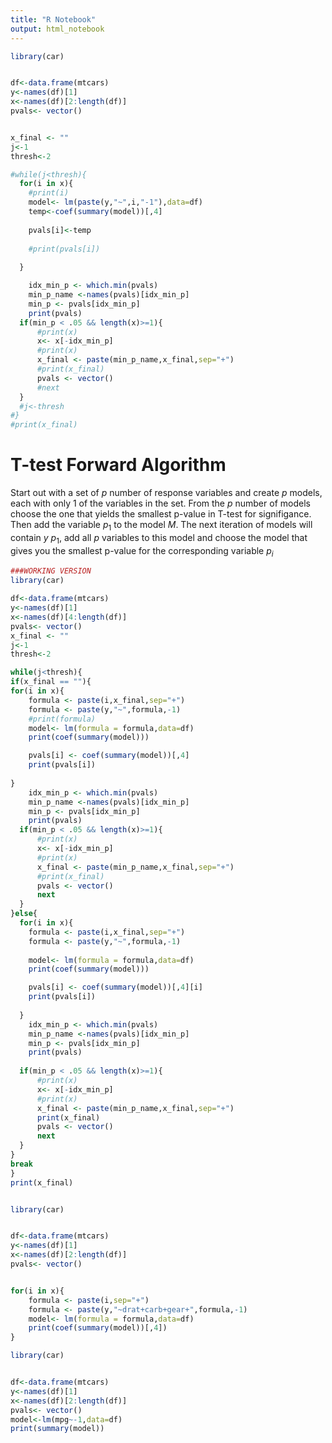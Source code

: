 ```yaml
---
title: "R Notebook"
output: html_notebook
---
```


```r

library(car)


df<-data.frame(mtcars)
y<-names(df)[1]
x<-names(df)[2:length(df)]
pvals<- vector()


x_final <- ""
j<-1
thresh<-2

#while(j<thresh){
  for(i in x){
    #print(i)
    model<- lm(paste(y,"~",i,"-1"),data=df)
    temp<-coef(summary(model))[,4]
    
    pvals[i]<-temp
    
    #print(pvals[i])
    
  }

    idx_min_p <- which.min(pvals)
    min_p_name <-names(pvals)[idx_min_p]
    min_p <- pvals[idx_min_p]
    print(pvals)
  if(min_p < .05 && length(x)>=1){
      #print(x)
      x<- x[-idx_min_p]
      #print(x)
      x_final <- paste(min_p_name,x_final,sep="+")
      #print(x_final)
      pvals <- vector()
      #next
  }
  #j<-thresh
#}
#print(x_final)
```

# T-test Forward Algorithm 

Start out with a set of $p$ number of response variables and create $p$ models, each with only $1$ of the variables in the set. From the $p$ number of models choose the one that yields the smallest p-value in T-test for signifigance. Then add the variable $p_1$ to the model $M$. The next iteration of models will contain $y ~ p_1$, add all $p$ variables to this model and choose the model that gives you the smallest p-value for the corresponding variable $p_i$ 
```r
###WORKING VERSION
library(car)

df<-data.frame(mtcars)
y<-names(df)[1]
x<-names(df)[4:length(df)]
pvals<- vector()
x_final <- ""
j<-1
thresh<-2

while(j<thresh){
if(x_final == ""){
for(i in x){
    formula <- paste(i,x_final,sep="+")
    formula <- paste(y,"~",formula,-1)
    #print(formula)
    model<- lm(formula = formula,data=df)
    print(coef(summary(model)))

    pvals[i] <- coef(summary(model))[,4]
    print(pvals[i])
    
}
    idx_min_p <- which.min(pvals)
    min_p_name <-names(pvals)[idx_min_p]
    min_p <- pvals[idx_min_p]
    print(pvals)
  if(min_p < .05 && length(x)>=1){
      #print(x)
      x<- x[-idx_min_p]
      #print(x)
      x_final <- paste(min_p_name,x_final,sep="+")
      #print(x_final)
      pvals <- vector()
      next
  }
}else{  
  for(i in x){
    formula <- paste(i,x_final,sep="+")
    formula <- paste(y,"~",formula,-1)
    
    model<- lm(formula = formula,data=df)
    print(coef(summary(model)))

    pvals[i] <- coef(summary(model))[,4][i]
    print(pvals[i])
    
  }
    idx_min_p <- which.min(pvals)
    min_p_name <-names(pvals)[idx_min_p]
    min_p <- pvals[idx_min_p]
    print(pvals)
    
  if(min_p < .05 && length(x)>=1){
      #print(x)
      x<- x[-idx_min_p]
      #print(x)
      x_final <- paste(min_p_name,x_final,sep="+")
      print(x_final)
      pvals <- vector()
      next
  }
} 
break
}
print(x_final)



```



```r
library(car)


df<-data.frame(mtcars)
y<-names(df)[1]
x<-names(df)[2:length(df)]
pvals<- vector()


for(i in x){
    formula <- paste(i,sep="+")
    formula <- paste(y,"~drat+carb+gear+",formula,-1)
    model<- lm(formula = formula,data=df)
    print(coef(summary(model))[,4])
}


```


```r
library(car)


df<-data.frame(mtcars)
y<-names(df)[1]
x<-names(df)[2:length(df)]
pvals<- vector()
model<-lm(mpg~-1,data=df)
print(summary(model))


```


```r

```

